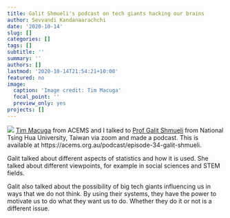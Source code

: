```yaml
---
title: Galit Shmueli's podcast on tech giants hacking our brains
author: Sevvandi Kandanaarachchi
date: '2020-10-14'
slug: []
categories: []
tags: []
subtitle: ''
summary: ''
authors: []
lastmod: '2020-10-14T21:54:21+10:00'
featured: no
image:
  caption: 'Image credit: Tim Macuga'
  focal_point: ''
  preview_only: yes
projects: []
---
```

![](/img/Galits_podcast.jpg)
[Tim Macuga](https://acems.org.au/our-people/tim-macuga) from ACEMS and I talked to [Prof Galit Shmueli](https://www.galitshmueli.com/) from National Tsing Hua University, Taiwan via zoom and made a podcast. This is available at https://acems.org.au/podcast/episode-34-galit-shmueli. 

Galit talked about different aspects of statistics and how it is used. She talked about different viewpoints, for example in social sciences and STEM fields. 

Galit also talked about the possibility of big tech giants influencing us in ways that we do not think. By using their systems, they have the power to motivate us to do what they want us to do. Whether they do it or not is a different issue. 